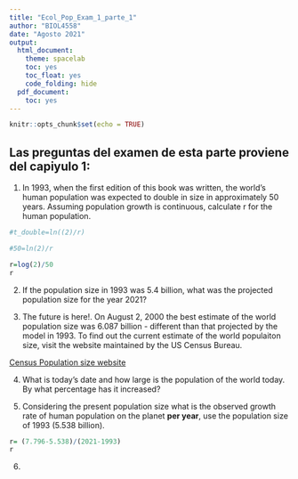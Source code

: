```yaml
---
title: "Ecol_Pop_Exam_1_parte_1"
author: "BIOL4558"
date: "Agosto 2021"
output:
  html_document: 
    theme: spacelab
    toc: yes
    toc_float: yes
    code_folding: hide
  pdf_document:
    toc: yes
---
```


```r
knitr::opts_chunk$set(echo = TRUE)
```


## Las preguntas del examen de esta parte proviene del capiyulo 1:


1. In 1993, when the first edition of this book was written, the world's human population was expected to double in size in approximately 50 years. Assuming population growth is continuous, calculate r for the human population. 

```r
#t_double=ln((2)/r)

#50=ln(2)/r

r=log(2)/50
r
```


2. If the population size in 1993 was 5.4 billion, what was the projected population size for the year 2021?


3.  The future is here!. On August  2, 2000 the best estimate of the world population size was 6.087 billion - different than that projected by the model in 1993. To find out the current estimate of the world populaiton size, visit the website maintained by the US Census Bureau.

[Census Population size website](https://www.census.gov/popclock/)

4. What is today's date and how large is the population of the world today. By what percentage has it increased?

5. Considering the present population size what is the observed growth rate of human population on the planet **per year**, use the population size of 1993 (5.538 billion). 

```r
r= (7.796-5.538)/(2021-1993)
r
```



6. 




